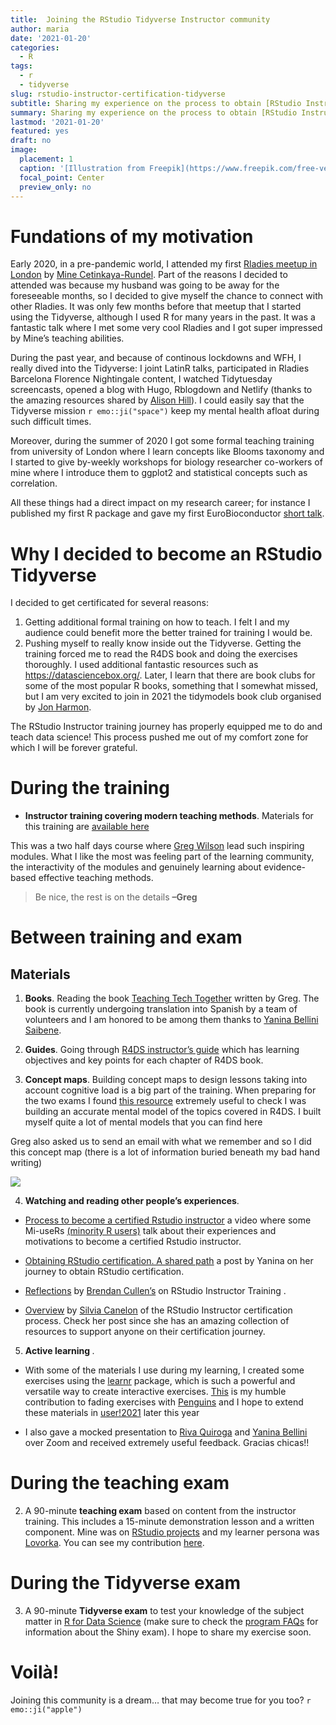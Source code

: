 ```yaml
---
title:  Joining the RStudio Tidyverse Instructor community
author: maria
date: '2021-01-20'
categories:
  - R
tags:
  - r
  - tidyverse
slug: rstudio-instructor-certification-tidyverse
subtitle: Sharing my experience on the process to obtain [RStudio Instructor certification](https://education.rstudio.com/trainers/#info).
summary: Sharing my experience on the process to obtain [RStudio Instructor certification](https://education.rstudio.com/trainers/#info).
lastmod: '2021-01-20'
featured: yes
draft: no
image:
  placement: 1
  caption: '[Illustration from Freepik](https://www.freepik.com/free-vector/employees-giving-hands-helping-colleagues-walk-upstairs_7732609.htm#page=1&query=community&position=4)'
  focal_point: Center
  preview_only: no
---
```


# Fundations of my motivation

Early 2020, in a pre-pandemic world, I attended my first [Rladies meetup in London](https://mine-cetinkaya-rundel.github.io/tidy-up-ds/2020-02-london/tidy-up.html#1) by 
[Mine Cetinkaya-Rundel](https://education.rstudio.com/author/mine/). Part of the reasons I decided to attended was because my husband was going to be away for the foreseeable months, so I decided to give myself the chance to connect with other Rladies. It was only few months before that meetup that I started using the Tidyverse, although I used R for many years in the past. It was a fantastic talk where I met some very cool Rladies and I got super impressed by Mine's teaching abilities. 

During the past year, and because of continous lockdowns and WFH, I really dived into the Tidyverse: I joint LatinR talks, participated in Rladies Barcelona Florence Nightingale content, I watched Tidytuesday screencasts, opened a blog with Hugo, Rblogdown and Netlify (thanks to the amazing resources shared by [Alison Hill](https://education.rstudio.com/trainers/people/hill+alison/)). I could easily say that the Tidyverse mission `r emo::ji("space")` keep my mental health afloat during such difficult times. 

Moreover, during the summer of 2020 I got some formal teaching training from university of London where I learn concepts like Blooms taxonomy and I started to give by-weekly workshops for biology researcher co-workers of mine where I introduce them to ggplot2 and statistical concepts such as correlation.

All these things had a direct impact on my research career; for instance I published my 
first R package and gave my first EuroBioconductor [short talk](https://docs.google.com/presentation/d/16WN2ldl0r4f5Iv1pR5DAdSIC29H5JcM1Dr0RrYH9qx4/edit#slide=id.p).

# Why I decided to become an RStudio Tidyverse

I decided to get certificated for several reasons: 

1. Getting additional formal training on how to teach. I felt I and my audience could benefit more the better trained for training I would be. 
2. Pushing myself to really know inside out the Tidyverse. Getting the training forced me to read the R4DS book and doing the exercises thoroughly. I used additional fantastic resources such as [https://datasciencebox.org/](https://datasciencebox.org/). Later, I learn that there are book clubs for some of the most popular R books, something that I somewhat missed, but I am very excited to join in 2021 the tidymodels book club organised by [Jon Harmon](https://twitter.com/JonTheGeek).

The RStudio Instructor training journey has properly equipped me to do and teach data science! This process pushed me out of my comfort zone for which I will be forever grateful.

# During the training 
- **Instructor training covering modern teaching methods**. Materials for this training are [available here](https://drive.google.com/drive/folders/13ohFt3D0EJ5PDbMaWTxnHH-hwA7G0IvY)

This was a two half days course where [Greg Wilson](https://third-bit.com/) lead such inspiring modules. What I like the most was feeling part of the learning community, the interactivity of the modules and genuinely learning about evidence-based effective teaching methods.

> Be nice, the rest is on the details **--Greg**


# Between training and exam

## Materials
1. **Books**. 
Reading the book [Teaching Tech Together](https://teachtogether.tech/) written by Greg. The book is currently undergoing translation into Spanish by a team of volunteers and I am honored to be among them thanks to [Yanina Bellini Saibene](https://education.rstudio.com/trainers/people/bellini_saibene+yanina/).

2. **Guides**.
Going through [R4DS instructor's guide](https://github.com/rstudio-education/r4ds-instructors) which has learning objectives and key points for each chapter of R4DS book.

3. **Concept maps**.
Building concept maps to design lessons taking into account cognitive load is a big part of the training. When preparing for the two exams I found [this resource](https://github.com/rstudio/concept-maps/tree/master/es) extremely useful to check I was building an accurate mental model of the topics covered in R4DS. I built myself quite a lot of mental models that you can find here 

Greg also asked us to send an email with what we remember and so I did this concept map (there is a lot of information buried beneath my bad hand writing)

![](RStudioInstructor_1month_MariaDermit.jpg)

4. **Watching and reading other people's experiences**.

- [Process to become a certified Rstudio instructor]( https://www.youtube.com/watch?v=SJmfXYd0hOU&feature=emb_logo) a video where some Mi-useRs [(minority R users)](https://medium.com/@doritolay/introducing-mir-a-community-for-underrepresented-users-of-r-7560def7d861) talk about their experiences and motivations to become a certified Rstudio instructor.

- [Obtaining RStudio certification. A shared path](https://yabellini.netlify.app/post/rstudiocertification/) a post by Yanina on her journey to obtain RStudio certification.

- [Reflections](https://bcullen.rbind.io/post/2020-09-03-reflections-on-rstudio-instructor-training/) by [Brendan Cullen's](https://education.rstudio.com/trainers/people/cullen+brendan/) on RStudio Instructor Training .

- [Overview](https://silvia.rbind.io/2020-10-07-rstudio-instructor-certification-tidyverse/) by [Silvia Canelon](https://education.rstudio.com/trainers/people/canelon+silvia/) 
of the RStudio Instructor certification process. Check her post since she has an amazing  collection of resources to support anyone on their certification journey.

5. **Active learning **.

- With some of the materials I use during my learning, I created some exercises using the [learnr](https://rstudio.github.io/learnr/) package, which is such a powerful and versatile way to create interactive exercises.
[This](https://clif.shinyapps.io/01-Replacement-es/) is my humble contribution to fading exercises with [Penguins](https://github.com/allisonhorst/palmerpenguins) and I hope to extend these materials in [user!2021](https://user2021.r-project.org/) later this year

- I also gave a mocked presentation to [Riva Quiroga](https://education.rstudio.com/trainers/people/quiroga+riva/) and [Yanina Bellini](https://education.rstudio.com/trainers/people/bellini_saibene+yanina/) over Zoom and received extremely useful feedback. Gracias chicas!!


# During the teaching exam
2. A 90-minute **teaching exam** based on content from the instructor training. This includes a 15-minute demonstration lesson and a written component. Mine was on [RStudio projects](https://r4ds.had.co.nz/workflow-projects.html) and my learner persona was [Lovorka](https://docs.google.com/presentation/d/11CN4Ox8k-zeFEoXJYkbWTNN0V94pyS-T8oHMmBG34xU/edit#slide=id.ga7003f49f1_0_78). You can see my contribution [here](https://docs.google.com/presentation/d/124emaF1lpe4PwVC2zy2bxN1-ckGynlPBkFxVRh7a0r8/edit).


# During the Tidyverse exam

3. A 90-minute **Tidyverse exam** to test your knowledge of the subject matter in [R for Data Science](https://r4ds.had.co.nz/) (make sure to check the [program FAQs](https://education.rstudio.com/trainers/#faq) for information about the Shiny exam). I hope to share my exercise soon. 

# Voilà!

Joining this community is a dream... that may become true for you too? `r emo::ji("apple")`




